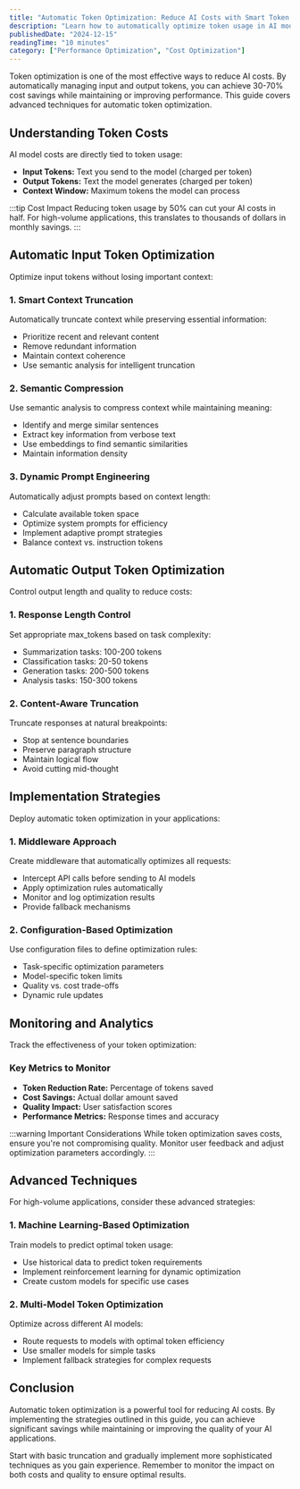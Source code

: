 ```yaml
---
title: "Automatic Token Optimization: Reduce AI Costs with Smart Token Management"
description: "Learn how to automatically optimize token usage in AI models. Discover techniques for reducing input/output tokens, implementing smart truncation, and cutting costs by 30-70%."
publishedDate: "2024-12-15"
readingTime: "10 minutes"
category: ["Performance Optimization", "Cost Optimization"]
---
```


<!-- Removed duplicate H1: Automatic Token Optimization -->

Token optimization is one of the most effective ways to reduce AI costs. By automatically managing input and output tokens, you can achieve 30-70% cost savings while maintaining or improving performance. This guide covers advanced techniques for automatic token optimization.

## Understanding Token Costs

AI model costs are directly tied to token usage:

- **Input Tokens:** Text you send to the model (charged per token)
- **Output Tokens:** Text the model generates (charged per token)
- **Context Window:** Maximum tokens the model can process

:::tip Cost Impact
Reducing token usage by 50% can cut your AI costs in half. For high-volume applications, this translates to thousands of dollars in monthly savings.
:::

## Automatic Input Token Optimization

Optimize input tokens without losing important context:

### 1. Smart Context Truncation

Automatically truncate context while preserving essential information:

- Prioritize recent and relevant content
- Remove redundant information
- Maintain context coherence
- Use semantic analysis for intelligent truncation

### 2. Semantic Compression

Use semantic analysis to compress context while maintaining meaning:

- Identify and merge similar sentences
- Extract key information from verbose text
- Use embeddings to find semantic similarities
- Maintain information density

### 3. Dynamic Prompt Engineering

Automatically adjust prompts based on context length:

- Calculate available token space
- Optimize system prompts for efficiency
- Implement adaptive prompt strategies
- Balance context vs. instruction tokens

## Automatic Output Token Optimization

Control output length and quality to reduce costs:

### 1. Response Length Control

Set appropriate max_tokens based on task complexity:

- Summarization tasks: 100-200 tokens
- Classification tasks: 20-50 tokens
- Generation tasks: 200-500 tokens
- Analysis tasks: 150-300 tokens

### 2. Content-Aware Truncation

Truncate responses at natural breakpoints:

- Stop at sentence boundaries
- Preserve paragraph structure
- Maintain logical flow
- Avoid cutting mid-thought

## Implementation Strategies

Deploy automatic token optimization in your applications:

### 1. Middleware Approach

Create middleware that automatically optimizes all requests:

- Intercept API calls before sending to AI models
- Apply optimization rules automatically
- Monitor and log optimization results
- Provide fallback mechanisms

### 2. Configuration-Based Optimization

Use configuration files to define optimization rules:

- Task-specific optimization parameters
- Model-specific token limits
- Quality vs. cost trade-offs
- Dynamic rule updates

## Monitoring and Analytics

Track the effectiveness of your token optimization:

### Key Metrics to Monitor

- **Token Reduction Rate:** Percentage of tokens saved
- **Cost Savings:** Actual dollar amount saved
- **Quality Impact:** User satisfaction scores
- **Performance Metrics:** Response times and accuracy

:::warning Important Considerations
While token optimization saves costs, ensure you're not compromising quality. Monitor user feedback and adjust optimization parameters accordingly.
:::

## Advanced Techniques

For high-volume applications, consider these advanced strategies:

### 1. Machine Learning-Based Optimization

Train models to predict optimal token usage:

- Use historical data to predict token requirements
- Implement reinforcement learning for dynamic optimization
- Create custom models for specific use cases

### 2. Multi-Model Token Optimization

Optimize across different AI models:

- Route requests to models with optimal token efficiency
- Use smaller models for simple tasks
- Implement fallback strategies for complex requests

## Conclusion

Automatic token optimization is a powerful tool for reducing AI costs. By implementing the strategies outlined in this guide, you can achieve significant savings while maintaining or improving the quality of your AI applications.

Start with basic truncation and gradually implement more sophisticated techniques as you gain experience. Remember to monitor the impact on both costs and quality to ensure optimal results. 